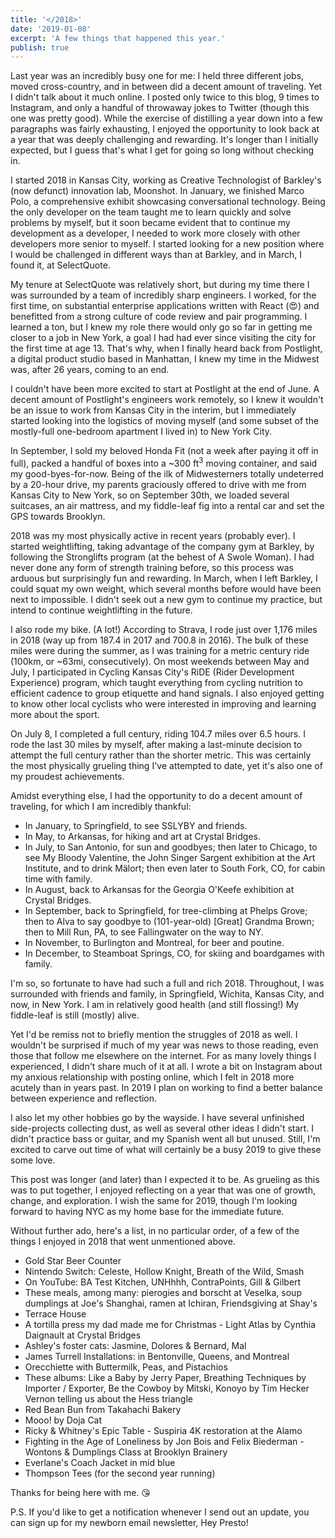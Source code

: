 ```yaml
---
title: '</2018>'
date: '2019-01-08'
excerpt: 'A few things that happened this year.'
publish: true
---
```




<section class="blog-section">

Last year was an incredibly busy one for me: I held three different jobs, moved cross-country, and in between did a decent amount of traveling. Yet I didn't talk about it much online. I posted only twice to this blog, 9 times to <XA href="https://www.instagram.com/preston.richey/">Instagram</XA>, and only a handful of throwaway jokes to <XA href="https://twitter.com/prestonrichey">Twitter</XA> (though this one was <XA href="https://twitter.com/prestonrichey/status/1029509482240532480">pretty good</XA>). While the exercise of distilling a year down into a few paragraphs was fairly exhausting, I enjoyed the opportunity to look back at a year that was deeply challenging and rewarding. It's longer than I initially expected, but I guess that's what I get for going so long without checking in.

I started 2018 in Kansas City, working as Creative Technologist of <XA href="https://www.barkleyus.com/">Barkley</XA>'s (now defunct) innovation lab, <XA href="https://medium.com/moonshotlab">Moonshot</XA>. In January, we finished <XA href="https://medium.com/moonshotlab/marco-polo-58201c14c669">Marco Polo</XA>, a comprehensive exhibit showcasing conversational technology. Being the only developer on the team taught me to learn quickly and solve problems by myself, but it soon became evident that to continue my development as a developer, I needed to work more closely with other developers more senior to myself. I started looking for a new position where I would be challenged in different ways than at Barkley, and in March, I found it, at SelectQuote.

My tenure at <XA href="https://www.selectquote.com/">SelectQuote</XA> was relatively short, but during my time there I was surrounded by a team of incredibly sharp engineers. I worked, for the first time, on substantial enterprise applications written with <XA href="https://reactjs.org/">React</XA> (😍) and benefitted from a strong culture of code review and pair programming. I learned a ton, but I knew my role there would only go so far in getting me closer to a job in New York, a goal I had had ever since visiting the city for the first time <XA href="https://photos.google.com/share/AF1QipMeUHAdXIR_e7hvGZQdmsoEqBFVhTvOH2uQ_XTlySEKz0S5tpXBmkTe_kLwo9IshA/photo/AF1QipMppKCMCiUhL3F94uRlFfY61ZNSAVxpRsQPtTsK?key=b2pyT3RtU0NvaHo2M1lIUkp1RW9hellKYnlnMXJB">at age 13</XA>. That's why, when I finally heard back from Postlight, a digital product studio based in Manhattan, I knew my time in the Midwest was, after 26 years, coming to an end.

I couldn't have been more excited to start at <XA href="https://postlight.com/">Postlight</XA> at the end of June. A decent amount of Postlight's engineers work remotely, so I knew it wouldn't be an issue to work from Kansas City in the interim, but I immediately started looking into the logistics of moving myself (and some subset of the mostly-full one-bedroom apartment I lived in) to New York City.

In September, I sold my beloved <XA href="https://photos.google.com/share/AF1QipMeUHAdXIR_e7hvGZQdmsoEqBFVhTvOH2uQ_XTlySEKz0S5tpXBmkTe_kLwo9IshA/photo/AF1QipPtT0UIZU61HN8NjCE92t79gb3mPi2LKG7nEUqQ?key=b2pyT3RtU0NvaHo2M1lIUkp1RW9hellKYnlnMXJB">Honda Fit</XA> (not a week after paying it off in full), packed a handful of boxes into a ~300 ft<sup>3</sup> <XA href="https://photos.google.com/share/AF1QipMeUHAdXIR_e7hvGZQdmsoEqBFVhTvOH2uQ_XTlySEKz0S5tpXBmkTe_kLwo9IshA/photo/AF1QipN1DqVOr3NPjVOwk-bFzPPci05av1HpnbbNa7W8?key=b2pyT3RtU0NvaHo2M1lIUkp1RW9hellKYnlnMXJB">moving container</XA>, and said my good-byes-for-now. Being of the ilk of Midwesterners totally undeterred by a 20-hour drive, my parents graciously offered to drive with me from Kansas City to New York, so on September 30th, we loaded several suitcases, an air mattress, and my fiddle-leaf fig into a rental car and set the GPS towards Brooklyn.

<div class="blog-inset">
  <ZoomImage
    src={plantInRentalCar}
    zoomSrc={plantInRentalCarZoom}
    caption="Plant in Rental Car (Digital Media, 2018)"
  />
</div>

</section>

<section class="blog-section">

2018 was my most physically active in recent years (probably ever). I started weightlifting, taking advantage of the company gym at Barkley, by following the <XA href="https://stronglifts.com/">Stronglifts</XA> program (at the behest of <XA href="https://www.thehairpin.com/slug/ask-a-swole-woman/">A Swole Woman</XA>). I had never done any form of strength training before, so this process was arduous but surprisingly fun and rewarding. In March, when I left Barkley, I could squat my own weight, which several months before would have been next to impossible. I didn't seek out a new gym to continue my practice, but intend to continue weightlifting in the future.

I also rode my bike. (A lot!) According to <XA href="https://www.strava.com/athletes/6928920">Strava</XA>, I rode just over 1,176 miles in 2018 (way up from 187.4 in 2017 and 700.8 in 2016). The bulk of these miles were during the summer, as I was training for a metric century ride (100km, or ~63mi, consecutively). On most weekends between May and July, I participated in <XA href="https://www.cyclingkc.org/">Cycling Kansas City</XA>'s <XA href="https://www.cyclingkc.org/content.aspx?page_id=22&club_id=368691&module_id=242544">RiDE</XA> (Rider Development Experience) program, which taught everything from cycling nutrition to efficient cadence to group etiquette and hand signals. I also enjoyed getting to know other local cyclists who were interested in improving and learning more about the sport.

On July 8, I completed <XA href="https://www.strava.com/activities/1690021796">a full century</XA>, riding 104.7 miles over 6.5 hours. I rode the last 30 miles by myself, after making a <XA href="https://www.instagram.com/p/Bk_XnHjgtEv/">last-minute decision</XA> to attempt the full century rather than the shorter metric. This was certainly the most physically grueling thing I've attempted to date, yet it's also one of my proudest achievements.

<div class="blog-inset">
  <ZoomImage
    src={centuryComplete}
    zoomSrc={centuryCompleteZoom}
    caption="Century complete"
  />
</div>

</section>

<section class="blog-section">

Amidst everything else, I had the opportunity to do a decent amount of traveling, for which I am incredibly thankful:

- In January, to <XA href="https://www.google.com/maps/place/Springfield,+MO/@37.1792207,-93.3663646,12z/data=!3m1!4b1!4m5!3m4!1s0x87cf62f745c8983f:0x6bfd6cb31e690da0!8m2!3d37.2089572!4d-93.2922989">Springfield</XA>, to see <XA href="https://en.wikipedia.org/wiki/Someone_Still_Loves_You_Boris_Yeltsin">SSLYBY</XA> and <XA href="https://photos.google.com/share/AF1QipMeUHAdXIR_e7hvGZQdmsoEqBFVhTvOH2uQ_XTlySEKz0S5tpXBmkTe_kLwo9IshA/photo/AF1QipMQoJW5pQthwv5l0nN9kDowyWLp043o6NqG4n50?key=b2pyT3RtU0NvaHo2M1lIUkp1RW9hellKYnlnMXJB">friends</XA>.
- In May, to Arkansas, for hiking and art at <XA href="https://crystalbridges.org/">Crystal Bridges</XA>.
- In July, to San Antonio, for sun and goodbyes; then later to Chicago, to see <XA href="https://photos.google.com/share/AF1QipMeUHAdXIR_e7hvGZQdmsoEqBFVhTvOH2uQ_XTlySEKz0S5tpXBmkTe_kLwo9IshA/photo/AF1QipOrAKHy6arnGJbyQ3ij8jGi73f11iXVQ3t4s3UE?key=b2pyT3RtU0NvaHo2M1lIUkp1RW9hellKYnlnMXJB">My Bloody Valentine</XA>, the John Singer Sargent <XA href="http://archive.artic.edu/sargent/">exhibition</XA> at the Art Institute, and to drink <XA href="https://en.wikipedia.org/wiki/Jeppson%27s_Mal%C3%B6rt">Mälort</XA>; then even later to South Fork, CO, for cabin time with family.
- In August, back to Arkansas for the Georgia O'Keefe <XA href="https://crystalbridges.org/exhibitions/georgia-okeeffe/">exhibition</XA> at Crystal Bridges.
- In September, back to Springfield, for <XA href="https://photos.google.com/photo/AF1QipMqNw5AaUXoESI7yBnf3JBtq_AH8AhSukpPZSfi">tree-climbing</XA> at <XA href="https://www.google.com/maps/place/Phelps+Grove+Park/@37.1895864,-93.2834227,15z/data=!4m5!3m4!1s0x0:0x351ab9afefde37c1!8m2!3d37.1895864!4d-93.2834227">Phelps Grove</XA>; then to <XA href="https://www.google.com/maps/place/Alva,+OK+73717/data=!4m2!3m1!1s0x87af6fe53e8e4b29:0x5507c579d3a68a71?ved=2ahUKEwi90pTOsN3fAhXtct8KHfEKAfsQ8gEwDHoECAUQCA">Alva</XA> to say goodbye to (101-year-old) [Great] <XA href="https://photos.google.com/share/AF1QipMeUHAdXIR_e7hvGZQdmsoEqBFVhTvOH2uQ_XTlySEKz0S5tpXBmkTe_kLwo9IshA/photo/AF1QipMeBnhLmu8VlTLcNUKPAkbqghe8HaP6rk7gG-md?key=b2pyT3RtU0NvaHo2M1lIUkp1RW9hellKYnlnMXJB">Grandma Brown</XA>; then to Mill Run, PA, to see <XA href="https://www.fallingwater.org/">Fallingwater</XA> on the way to NY.
- In November, to <XA href="https://photos.google.com/share/AF1QipMeUHAdXIR_e7hvGZQdmsoEqBFVhTvOH2uQ_XTlySEKz0S5tpXBmkTe_kLwo9IshA/photo/AF1QipMjFtC6OGkoFp0bIEC4PYIF94kVA_vtIjYreHLQ?key=b2pyT3RtU0NvaHo2M1lIUkp1RW9hellKYnlnMXJB">Burlington</XA> and <XA href="https://photos.google.com/share/AF1QipMeUHAdXIR_e7hvGZQdmsoEqBFVhTvOH2uQ_XTlySEKz0S5tpXBmkTe_kLwo9IshA/photo/AF1QipOd6-ujc9MreuJYB0w__52BvVg8IDePpIcfw5Ar?key=b2pyT3RtU0NvaHo2M1lIUkp1RW9hellKYnlnMXJB">Montreal</XA>, for <XA href="https://photos.google.com/share/AF1QipMeUHAdXIR_e7hvGZQdmsoEqBFVhTvOH2uQ_XTlySEKz0S5tpXBmkTe_kLwo9IshA/photo/AF1QipOUVI6QwzSvEl5MnVLPv9NEkkKgGTi9jkCTjiXs?key=b2pyT3RtU0NvaHo2M1lIUkp1RW9hellKYnlnMXJB">beer</XA> and <XA href="https://photos.google.com/share/AF1QipMeUHAdXIR_e7hvGZQdmsoEqBFVhTvOH2uQ_XTlySEKz0S5tpXBmkTe_kLwo9IshA/photo/AF1QipNY_0CQxgtn07LYgCA1NXeL__fL0AxdyQ4YKKrG?key=b2pyT3RtU0NvaHo2M1lIUkp1RW9hellKYnlnMXJB">poutine</XA>.
- In December, to Steamboat Springs, CO, for <XA href="https://photos.google.com/share/AF1QipPFHjmINJZ4qULYDVAXGEG0oMC4qiuAoZyagCA3n6919rOrwIry_RMh7Auw-o7O7g/photo/AF1QipN7p4KaOYzpzzWtqiPELkQQtsSc1EbfxtlRGrXM?key=VTNGdUx4bHgtTUtOcjJmQjZMMXJPVlZpOVEwZC1n">skiing</XA> and boardgames with family.

</section>

<div class="blog-inset">
  <ZoomImage
    src={reservoir}
    zoomSrc={reservoirZoom}
    caption="Jacqueline Kennedy Onassis Reservoir, in December"
  />
</div>

<section class="blog-section">

I'm so, so fortunate to have had such a full and rich 2018. Throughout, I was surrounded with friends and family, in Springfield, Wichita, Kansas City, and now, in New York. I am in relatively good health (and still flossing!) My fiddle-leaf is still (mostly) alive.

<Hidden>Yet I'd be remiss not to briefly mention the struggles of 2018 as well. I wouldn't be surprised if much of my year was news to those reading,  even those that follow me elsewhere on the internet. For as many lovely things I experienced, I didn't share much of it at all. I wrote a bit <XA href="https://www.instagram.com/p/Bq6S-gBhSlR/">on Instagram</XA> about my anxious relationship with posting online, which I felt in 2018 more acutely than in years past. In 2019 I plan on working to find a better balance between experience and reflection.</Hidden>

<Hidden>I also let my other hobbies go by the wayside. I have several unfinished side-projects collecting dust, as well as several other ideas I didn't start. I didn't practice bass or guitar, and my Spanish went all but unused. Still, I'm excited to carve out time of what will certainly be a busy 2019 to give these some love.</Hidden>

This post was longer (and later) than I expected it to be. As grueling as this was to put together, I enjoyed reflecting on a year that was one of growth, change, and exploration. I wish the same for 2019, though I'm looking forward to having NYC as my home base for the immediate future.

Without further ado, here's a list, in no particular order, of a few of the things I enjoyed in 2018 that went unmentioned above.

- <XA href="http://goldstarbeercounter.com/">Gold Star Beer Counter</XA>
- Nintendo Switch: <XA href="https://www.nintendo.com/games/detail/celeste-switch">Celeste</XA>, <XA href="https://www.nintendo.com/games/detail/hollow-knight-switch">Hollow Knight</XA>, <XA href="https://www.nintendo.com/games/detail/the-legend-of-zelda-breath-of-the-wild-switch">Breath of the Wild</XA>, <XA href="https://www.nintendo.com/games/detail/super-smash-bros-switch">Smash</XA>
- On YouTube: <XA href="https://www.youtube.com/playlist?list=PLKtIunYVkv_Rb8nBO5KoeZl2S-I2VvYYL">BA Test Kitchen</XA>, <XA href="https://www.youtube.com/playlist?list=PLhgFEi9aNUb2BNrIEecCGXApgeX7Yjwz8">UNHhhh</XA>, <XA href="https://www.youtube.com/channel/UCNvsIonJdJ5E4EXMa65VYpA">ContraPoints</XA>, <XA href="https://www.youtube.com/playlist?list=PLaDrN74SfdT5llW_-09rj_109vSto5BP1">Gill & Gilbert</XA>
- These meals, among many: pierogies and borscht at <XA href="https://www.veselka.com/">Veselka</XA>, soup dumplings at <XA href="https://www.joeshanghairestaurants.com/">Joe's Shanghai</XA>, ramen at <XA href="https://www.ichiranusa.com/">Ichiran</XA>, Friendsgiving at Shay's
- <XA href="https://en.wikipedia.org/wiki/Terrace_House_(franchise)">Terrace House</XA>
- A <XA href="https://photos.google.com/share/AF1QipMeUHAdXIR_e7hvGZQdmsoEqBFVhTvOH2uQ_XTlySEKz0S5tpXBmkTe_kLwo9IshA/photo/AF1QipNoaL_q5EUzxdGaouQHtIiTcR-OBYvstX_Yj4SG?key=b2pyT3RtU0NvaHo2M1lIUkp1RW9hellKYnlnMXJB">tortilla press</XA> my dad made me for Christmas
<Hidden>- <XA href="http://www.cynthiadaignault.com/lightatlas/">Light Atlas</XA> by Cynthia Daignault at <XA href="https://photos.google.com/photo/AF1QipMuWZNyrKU6QyNuaXo-rDrWx9ZCmuBlQPr1rIE5">Crystal Bridges</XA></Hidden>
- Ashley's foster cats: <XA href="https://photos.google.com/share/AF1QipMeUHAdXIR_e7hvGZQdmsoEqBFVhTvOH2uQ_XTlySEKz0S5tpXBmkTe_kLwo9IshA/photo/AF1QipOv6xaUPJYnDEG9thD2c9yUePD36jQUf418z87L?key=b2pyT3RtU0NvaHo2M1lIUkp1RW9hellKYnlnMXJB">Jasmine</XA>, <XA href="https://photos.google.com/share/AF1QipMeUHAdXIR_e7hvGZQdmsoEqBFVhTvOH2uQ_XTlySEKz0S5tpXBmkTe_kLwo9IshA/photo/AF1QipP6OF4CoBugFbmfcumc5Q7wjnvQ3Ax4Bjzy7kAt?key=b2pyT3RtU0NvaHo2M1lIUkp1RW9hellKYnlnMXJB">Dolores & Bernard</XA>, Mal
- <XA href="https://en.wikipedia.org/wiki/James_Turrell">James Turrell</XA> Installations: in <XA href="https://photos.google.com/share/AF1QipMeUHAdXIR_e7hvGZQdmsoEqBFVhTvOH2uQ_XTlySEKz0S5tpXBmkTe_kLwo9IshA/photo/AF1QipOBu7gvWCE3aBAfsc8ZCCRCP0RmH0yld5hHYHjU?key=b2pyT3RtU0NvaHo2M1lIUkp1RW9hellKYnlnMXJB">Bentonville</XA>, <XA href="https://photos.google.com/share/AF1QipMeUHAdXIR_e7hvGZQdmsoEqBFVhTvOH2uQ_XTlySEKz0S5tpXBmkTe_kLwo9IshA/photo/AF1QipNWwnyK-sI8KBR_2hNC31e69K7Sx0P3_yvJzpn6?key=b2pyT3RtU0NvaHo2M1lIUkp1RW9hellKYnlnMXJB">Queens</XA>, and <XA href="https://photos.google.com/share/AF1QipMeUHAdXIR_e7hvGZQdmsoEqBFVhTvOH2uQ_XTlySEKz0S5tpXBmkTe_kLwo9IshA/photo/AF1QipOQWXpbdb-qFZAO14Zddga3Pg2oBegwYAf3y0CY?key=b2pyT3RtU0NvaHo2M1lIUkp1RW9hellKYnlnMXJB">Montreal</XA>
- <XA href="https://www.bonappetit.com/recipe/orecchiette-with-buttermilk-peas-and-pistachios">Orecchiette with Buttermilk, Peas, and Pistachios</XA>
- These albums: <XA href="https://open.spotify.com/album/1rq7GrGpTk2bK81uj6N8YJ?si=_TKn40t1QxaAIXvx0UbnFg">Like a Baby</XA> by Jerry Paper, <XA href="https://importer-exporter.bandcamp.com/album/breathing-techniques">Breathing Techniques</XA> by Importer / Exporter, <XA href="https://open.spotify.com/album/653wRjqO0GOZPQPcXpeAXD?si=IPOXa-C_RBqH7I--dhj-ew">Be the Cowboy</XA> by Mitski, <XA href="https://open.spotify.com/album/4TU8d9DGafZZiyN7peC4sl?si=0gsJfeCBT_y_2iLwFb3NQg">Konoyo</XA> by Tim Hecker
<Hidden><XA href="https://photos.google.com/photo/AF1QipMbO-4yjqG4bOLjIVeaRrgtRMe9THkQTW2VYz8o">Vernon</XA> telling us about the <XA href="https://en.wikipedia.org/wiki/Hess_triangle">Hess triangle</XA></Hidden>
- <XA href="https://photos.google.com/share/AF1QipMeUHAdXIR_e7hvGZQdmsoEqBFVhTvOH2uQ_XTlySEKz0S5tpXBmkTe_kLwo9IshA/photo/AF1QipMCiQ-JQqphDkJejqRLtql3dLLdnRRY6Jqp8ovG?key=b2pyT3RtU0NvaHo2M1lIUkp1RW9hellKYnlnMXJB">Red Bean Bun</XA> from <XA href="http://takahachibakery.com/">Takahachi Bakery</XA>
- <XA href="https://www.youtube.com/watch?v=mXnJqYwebF8">Mooo!</XA> by Doja Cat
- Ricky & Whitney's <XA href="https://medium.com/@rickycatto/ricky-whitneys-epic-table-84864099d0cd">Epic Table</XA>
<Hidden>- <XA href="https://en.wikipedia.org/wiki/Suspiria">Suspiria</XA> 4K restoration at the <XA href="https://drafthouse.com/nyc/show/arthouse-theater-day-suspiria-4k-restoration">Alamo</XA></Hidden>
- <XA href="https://www.sbnation.com/a/mma-history">Fighting in the Age of Loneliness</XA> by Jon Bois and Felix Biederman
<Hidden>- <XA href="https://brooklynbrainery.com/courses/wontons-dumplings">Wontons & Dumplings Class</XA> at Brooklyn Brainery</Hidden>
- Everlane's <XA href="https://www.everlane.com/products/mens-coach-jacket-midblue">Coach Jacket</XA> in mid blue
- <XA href="https://thompsontee.com/">Thompson Tees</XA> (for the second year running)

Thanks for being here with me. 😘

</section>

<section class="blog-section">

<div class="blog-inset">
  <ZoomImage src={end} zoomSrc={endZoom} />
</div>

P.S. If you'd like to get a notification whenever I send out an update, you can sign up for my newborn email newsletter, <XA href="https://tinyletter.com/prichey">Hey Presto!</XA>

</section>

